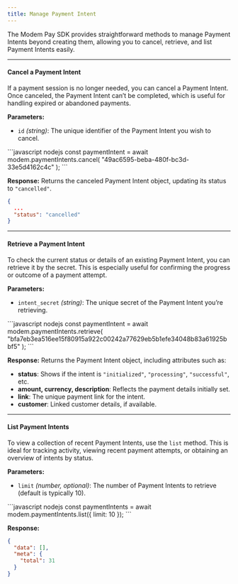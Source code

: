 ```yaml
---
title: Manage Payment Intent
---
```


The Modem Pay SDK provides straightforward methods to manage Payment Intents beyond creating them, allowing you to cancel, retrieve, and list Payment Intents easily. 

---

#### Cancel a Payment Intent

If a payment session is no longer needed, you can cancel a Payment Intent. Once canceled, the Payment Intent can’t be completed, which is useful for handling expired or abandoned payments.


**Parameters:**
- `id` *(string)*: The unique identifier of the Payment Intent you wish to cancel.


<CodeGroup>
```javascript nodejs
const paymentIntent = await modem.paymentIntents.cancel(
    "49ac6595-beba-480f-bc3d-33e5d4162c4c"
);
```
</CodeGroup>

**Response:**
Returns the canceled Payment Intent object, updating its status to `"cancelled"`.

```json
{
  ...
  "status": "cancelled"
}
```

---

#### Retrieve a Payment Intent

To check the current status or details of an existing Payment Intent, you can retrieve it by the secret. This is especially useful for confirming the progress or outcome of a payment attempt.


**Parameters:**
- `intent_secret` *(string)*: The unique secret of the Payment Intent you’re retrieving.


<CodeGroup>
```javascript nodejs
const paymentIntent = await modem.paymentIntents.retrieve(
    "bfa7eb3ea516ee15f80915a922c00242a77629eb5b1efe34048b83a61925bbf5"
);
```
</CodeGroup>

**Response:**
Returns the Payment Intent object, including attributes such as:
- **status**: Shows if the intent is `"initialized"`, `"processing"`, `"successful"`, etc.
- **amount, currency, description**: Reflects the payment details initially set.
- **link**: The unique payment link for the intent.
- **customer**: Linked customer details, if available.

---

#### List Payment Intents

To view a collection of recent Payment Intents, use the `list` method. This is ideal for tracking activity, viewing recent payment attempts, or obtaining an overview of intents by status.

**Parameters:**
- `limit` *(number, optional)*: The number of Payment Intents to retrieve (default is typically 10).


<CodeGroup>
```javascript nodejs
const paymentIntents = await modem.paymentIntents.list({ limit: 10 });
```
</CodeGroup>

**Response:**

```json
{
  "data": [],
  "meta": {
    "total": 31
  }
}

```

